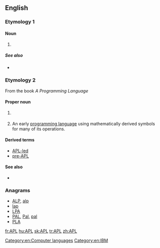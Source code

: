 {{slim-wikipedia|APL (disambiguation)}}
==English==

===Etymology 1===

====Noun====
{{en-noun|-}}

# {{initialism of|[[acute]] [[promyelocytic]] [[leukemia]]|lang=en}}

=====See also=====
* {{projectlink|wikipedia|Acute promyelocytic leukemia}}

===Etymology 2===
From the book ''A Programming Language''

====Proper noun====
{{en-proper noun}}

# {{context|astronomy|NASA|physics|lang=en}} {{abbreviation of|[[applied|Applied]] [[physics|Physics]] [[laboratory|Laboratory]]|dot=|lang=en}} {{gloss|a Johns Hopkins University laboratory}}
# {{context|computing|lang=en}} An early [[programming language]] using mathematically derived symbols for many of its operations.

====Derived terms====
* [[APL-led]]
* [[pre-APL]]

====See also====
* {{projectlink|wikipedia|APL}}

===Anagrams===
* [[ALP#English|ALP]], [[alp#English|alp]]
* [[lap#English|lap]]
* [[LPA#English|LPA]]
* [[PAL#English|PAL]], [[Pal#English|Pal]], [[pal#English|pal]]
* [[PLA#English|PLA]]

[[Category:en:Computer languages]]
[[Category:en:IBM]]

[[fr:APL]]
[[hu:APL]]
[[sk:APL]]
[[tr:APL]]
[[zh:APL]]